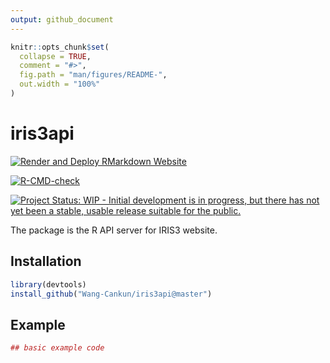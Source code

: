 ```yaml
---
output: github_document
---
```


<!-- README.md is generated from README.Rmd. Please edit that file -->

```r
knitr::opts_chunk$set(
  collapse = TRUE,
  comment = "#>",
  fig.path = "man/figures/README-",
  out.width = "100%"
)
```
# iris3api

<!-- badges: start -->
[![Render and Deploy RMarkdown Website](https://github.com/Wang-Cankun/iris3api/actions/workflows/main.yml/badge.svg)](https://github.com/Wang-Cankun/iris3api/actions/workflows/main.yml)

[![R-CMD-check](https://github.com/Wang-Cankun/iris3api/workflows/R-CMD-check/badge.svg)](https://github.com/Wang-Cankun/iris3api/actions)

[![Project Status: WIP - Initial development is in progress, but there has not yet been a stable, usable release suitable for the public.](https://www.repostatus.org/badges/latest/wip.svg)](https://www.repostatus.org/#wip)


<!-- badges: end -->

The package is the R API server for IRIS3 website.

## Installation

```r
library(devtools)
install_github("Wang-Cankun/iris3api@master")

```
## Example


```r
## basic example code
```
